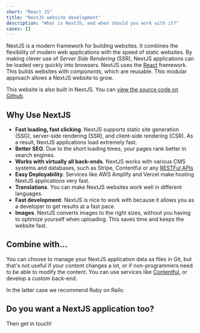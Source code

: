 ```yaml
---
short: "React JS"
title: "NextJS website development"
description: "What is NextJS, and when should you work with it?"
cases: []
---
```


NextJS is a modern framework for building websites.
It combines the flexibility of modern web applications with the speed of static websites.
By making clever use of _Server Side Rendering_ (SSR), NextJS applications can be loaded very quickly into browsers.
NextJS uses the [React](/enl/tech/react) framework.
This builds websites with _components_, which are reusable.
This modular approach allows a NextJS website to grow.

This website is also built in NextJS.
You can [view the source code on Github](https://github.com/ontola/home).

## Why Use NextJS

- **Fast loading, fast clicking**. NextJS supports static site generation (SSG), server-side rendering (SSR), and client-side rendering (CSR). As a result, NextJS applications load extremely fast.
- **Better SEO**. Due to the short loading times, your pages rank better in search engines.
- **Works with virtually all back-ends**. NextJS works with various CMS systems and databases, such as Stripe, Contentful or any [RESTFul APIs](/en/blog/api-design)
- **Easy Deployability**. Services like AWS Amplify and Vercel make hosting NextJS applications very fast.
- **Translations**. You can make NextJS websites work well in different languages.
- **Fast development**. NextJS is nice to work with because it allows you as a developer to get results at a fast pace.
- **Images**. NextJS converts images to the right sizes, without you having to optimize yourself when uploading. This saves time and keeps the website fast.

## Combine with...

You can choose to manage your NextJS application data as files in Git, but that's not useful if your content changes a lot, or if non-programmers need to be able to modify the content.
You can use services like [Contentful](https://www.contentful.com/developers/docs/compose/building-a-website-with-compose/), or develop a custom back-end.

In the latter case we recommend Ruby on Rails:

<TechWrapperSmall>
  <TechPill technology="ruby-on-rails" />
</TechWrapperSmall>

## Do you want a NextJS application too?

Then get in touch!
